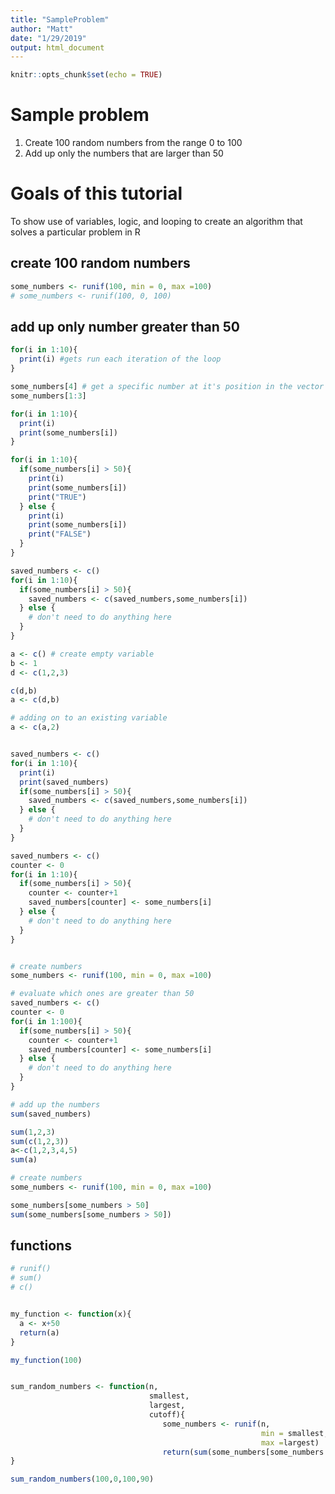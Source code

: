 ```yaml
---
title: "SampleProblem"
author: "Matt"
date: "1/29/2019"
output: html_document
---
```


```r
knitr::opts_chunk$set(echo = TRUE)
```

# Sample problem

1. Create 100 random numbers from the range 0 to 100
2. Add up only the numbers that are larger than 50

# Goals of this tutorial

To show use of variables, logic, and looping to create an algorithm that solves a particular problem in R

## create 100 random numbers

```r
some_numbers <- runif(100, min = 0, max =100)
# some_numbers <- runif(100, 0, 100)
```

## add up only number greater than 50

```r
for(i in 1:10){
  print(i) #gets run each iteration of the loop
}

some_numbers[4] # get a specific number at it's position in the vector
some_numbers[1:3]

for(i in 1:10){
  print(i)
  print(some_numbers[i])
}

for(i in 1:10){
  if(some_numbers[i] > 50){
    print(i)
    print(some_numbers[i])
    print("TRUE")
  } else {
    print(i)
    print(some_numbers[i])
    print("FALSE")
  }
}

saved_numbers <- c()
for(i in 1:10){
  if(some_numbers[i] > 50){
    saved_numbers <- c(saved_numbers,some_numbers[i])
  } else {
    # don't need to do anything here
  }
}

a <- c() # create empty variable
b <- 1
d <- c(1,2,3)

c(d,b)
a <- c(d,b)

# adding on to an existing variable
a <- c(a,2)


saved_numbers <- c()
for(i in 1:10){
  print(i)
  print(saved_numbers)
  if(some_numbers[i] > 50){
    saved_numbers <- c(saved_numbers,some_numbers[i])
  } else {
    # don't need to do anything here
  }
}

saved_numbers <- c()
counter <- 0 
for(i in 1:10){
  if(some_numbers[i] > 50){
    counter <- counter+1
    saved_numbers[counter] <- some_numbers[i]
  } else {
    # don't need to do anything here
  }
}



```


```r
# create numbers
some_numbers <- runif(100, min = 0, max =100)

# evaluate which ones are greater than 50
saved_numbers <- c()
counter <- 0 
for(i in 1:100){
  if(some_numbers[i] > 50){
    counter <- counter+1
    saved_numbers[counter] <- some_numbers[i]
  } else {
    # don't need to do anything here
  }
}

# add up the numbers
sum(saved_numbers)

sum(1,2,3)
sum(c(1,2,3))
a<-c(1,2,3,4,5)
sum(a)

```

```r
# create numbers
some_numbers <- runif(100, min = 0, max =100)

some_numbers[some_numbers > 50]
sum(some_numbers[some_numbers > 50])

```

## functions

```r
# runif()
# sum()
# c()


my_function <- function(x){
  a <- x+50
  return(a)
}

my_function(100)


sum_random_numbers <- function(n,
                               smallest,
                               largest,
                               cutoff){
                                  some_numbers <- runif(n, 
                                                        min = smallest,
                                                        max =largest)
                                  return(sum(some_numbers[some_numbers > cutoff]))
}

sum_random_numbers(100,0,100,90)

```





